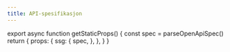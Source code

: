 ```yaml
---
title: API-spesifikasjon
---
```



export async function getStaticProps() {
  const spec = parseOpenApiSpec()
  return {
    props: {
      ssg: {
        spec,
      },
    },
  }
}

<OpenApiSpecProvider>
  <OpenApiView />
</OpenApiSpecProvider>
